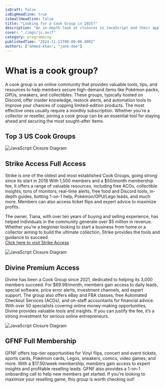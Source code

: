 ```yaml
---
isDraft: false
isBigHeadline: true
isSmallHeadline: false
title: "Looking for a Cook Group in 2025?"
description: "An in-depth look at closures in JavaScript and their applications."
cover: "./imgs/js.avif"
category: programming
publishedTime: "2024-11-11T00:00:00.000Z"
authors: ["ahmed-khan", "jane-doe"]
---
```


# What is a cook group?

A cook group is an online community that provides valuable tools, tips, and resources to help members secure high-demand items like Pokémon packs, GPUs, sneakers, and collectibles. These groups, typically hosted on Discord, offer insider knowledge, restock alerts, and automation tools to improve your chances of copping limited-edition products. The most effective ones usually require a monthly subscription. Whether you're a collector or reseller, joining a cook group can be an essential tool for staying ahead and securing the most sought-after items.

## Top 3 US Cook Groups 

![JavaScript Closure Diagram](./imgs/js.avif)
## Strike Access Full Access

Strike is one of the oldest and most established Cook Groups, going strong since its start in 2018 With 1,500 members and a $50/month membership fee, it offers a range of valuable resources, including free ACOs, collectible insights, tons of monitors, real-time alerts, free food and Discord tools, in-depth guides, botting 1-on-1 help, Pokémon/GPU/Lego leads, and much more. Members can also access ticket flips and expert advice to maximize profits.

The owner, Tiana, with over ten years of buying and selling experience, has helped individuals in the community generate over $5 million in revenue. Whether you’re a beginner looking to start a business from home or a collector aiming to build the ultimate collection, Strike provides the tools and guidance to succeed.
<br />
[Click here to visit Strike Access](https://astro.build)


![JavaScript Closure Diagram](./imgs/js.avif)

## Divine Premium Access

Divine has been a Cook Group since 2021, dedicated to helping its 3,000 members succeed. For $69.99/month, members gain access to daily leads, special software, price error alerts, investment channels, and expert support. The group also offers eBay and FBA classes, free Automated Checkout Services (ACOs), and on-staff accountants for financial advice. With over 50 specialists covering online money-making opportunities, Divine provides valuable tools and insights. If you can justify the fee, it’s a strong investment for serious online entrepreneurs.

![JavaScript Closure Diagram](./imgs/js.avif)

## GFNF Full Membership

GFNF offers top-tier opportunities for Vinyl flips, concert and event tickets, sports cards, Pokémon cards, Legos, sneakers, comics, video games, and more. With a $17.50/week membership, members gain access to expert insights and profitable reselling leads. GFNF also provides a 1-on-1 onboarding call to help new members get started. If you're looking to maximize your reselling game, this group is worth checking out!

<br />






